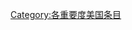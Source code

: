 {{emptycat}}
{{Articles by Importance|topic=美国|project=美国|format=toc}}
{{catmore1|[[Wikipedia:美国专题|Wikipedia:美国专题]]}}
[[Category:各重要度美国条目|Category:各重要度美国条目]]